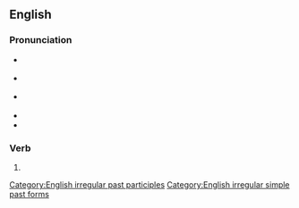 {{also|Fought}}
==English==

===Pronunciation===
* {{a|UK}} {{IPA|en|/fɔːt/}}
* {{a|US}} {{IPA|en|/fɔt/}}
* {{a|cot-caught}} {{IPA|en|/fɑt/}}
* {{audio|en|en-us-fought.ogg|Audio (US)}}
* {{rhymes|en|ɔːt|s=1}}

===Verb===
{{head|en|verb form}}

# {{en-past of|fight}}

[[Category:English irregular past participles]]
[[Category:English irregular simple past forms]]